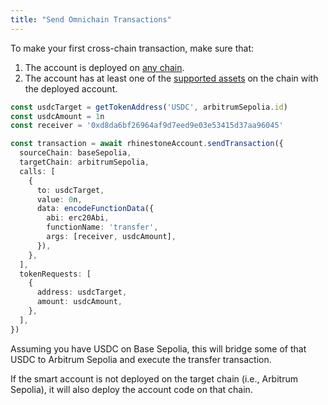 ```yaml
---
title: "Send Omnichain Transactions"
---
```



To make your first cross-chain transaction, make sure that:

1) The account is deployed on [any chain](../../home/introduction/supported-chains).
2) The account has at least one of the [supported assets](../../home/introduction/supported-chains) on the chain with the deployed account.

```ts
const usdcTarget = getTokenAddress('USDC', arbitrumSepolia.id)
const usdcAmount = 1n
const receiver = '0xd8da6bf26964af9d7eed9e03e53415d37aa96045'

const transaction = await rhinestoneAccount.sendTransaction({
  sourceChain: baseSepolia,
  targetChain: arbitrumSepolia,
  calls: [
    {
      to: usdcTarget,
      value: 0n,
      data: encodeFunctionData({
        abi: erc20Abi,
        functionName: 'transfer',
        args: [receiver, usdcAmount],
      }),
    },
  ],
  tokenRequests: [
    {
      address: usdcTarget,
      amount: usdcAmount,
    },
  ],
})
```

Assuming you have USDC on Base Sepolia, this will bridge some of that USDC to Arbitrum Sepolia and execute the transfer transaction.

If the smart account is not deployed on the target chain (i.e., Arbitrum Sepolia), it will also deploy the account code on that chain.

<SnippetOmnichainTransactions />

